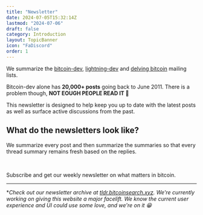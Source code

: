 ```yaml
---
title: "Newsletter"
date: 2024-07-05T15:32:14Z
lastmod: "2024-07-06"
draft: false
category: Introduction
layout: TopicBanner
icon: "FaDiscord"
order: 1
---
```


We summarize the <a href="https://lists.linuxfoundation.org/pipermail/bitcoin-dev/" target="_blank" rel="noopener noreferrer">bitcoin-dev</a>, <a href="https://lists.linuxfoundation.org/pipermail/lightning-dev/" target="_blank" rel="noopener noreferrer">lightning-dev</a> and <a href="https://delvingbitcoin.org/" target="_blank" rel="noopener noreferrer">delving bitcoin</a> mailing lists.

Bitcoin-dev alone has **20,000+ posts** going back to June 2011. There is a problem though, **NOT EOUGH PEOPLE READ IT 🙁**

This newsletter is designed to help keep you up to date with the latest posts as well as surface active discussions from the past.

## What do the newsletters look like?

We summarize every post and then summarize the summaries so that every thread summary remains fresh based on the replies.

<div className="w-full sm:w-2/6">

<MinimalVideoPlayer 
    src="/bitcoin-topics/static/images/topics/newsletter.webp" 
    autoPlay={false} 
/>
</div>

<br />

Subscribe and get our weekly newsletter on what matters in bitcoin.

<MailingListSignup />

---

\*_Check out our newsletter archive at <a href="https://tldr.bitcoinsearch.xyz/" target="_blank" rel="noopener noreferrer">tldr.bitcoinsearch.xyz</a>.
We're currently working on giving this website a major facelift. We know the current user experience and UI could use some love, and we're on it 😁_
